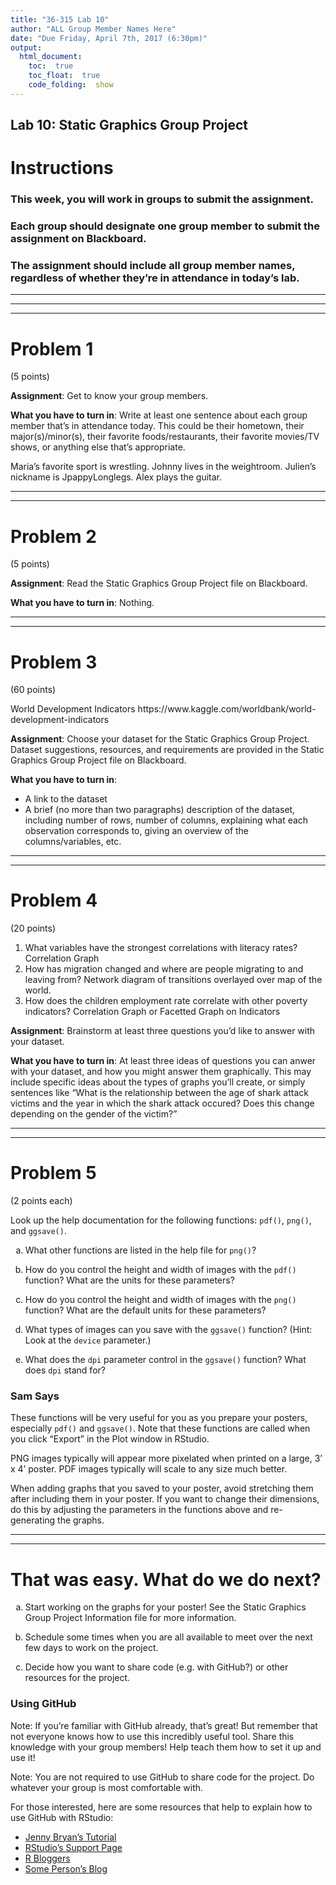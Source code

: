 ```yaml
---
title: "36-315 Lab 10"
author: "ALL Group Member Names Here"
date: "Due Friday, April 7th, 2017 (6:30pm)"
output: 
  html_document:
    toc:  true
    toc_float:  true
    code_folding:  show
---
```



##  Lab 10:  Static Graphics Group Project


#  Instructions

###  This week, you will work in groups to submit the assignment.  

###  Each group should designate one group member to submit the assignment on Blackboard.  

###  The assignment should include all group member names, regardless of whether they're in attendance in today's lab.


***
***


***


#  Problem 1

(5 points)

**Assignment**:  Get to know your group members.

**What you have to turn in**:  Write at least one sentence about each group member that's in attendance today.  This could be their hometown, their major(s)/minor(s), their favorite foods/restaurants, their favorite movies/TV shows, or anything else that's appropriate.

Maria's favorite sport is wrestling.
Johnny lives in the weightroom.
Julien's nickname is JpappyLonglegs.
Alex plays the guitar.


***
***



#  Problem 2

(5 points)

**Assignment**:  Read the Static Graphics Group Project file on Blackboard.

**What you have to turn in**:  Nothing.

***
***


#  Problem 3

(60 points)

World Development Indicators
https://www.kaggle.com/worldbank/world-development-indicators


**Assignment**:  Choose your dataset for the Static Graphics Group Project.  Dataset suggestions, resources, and requirements are provided in the Static Graphics Group Project file on Blackboard.

**What you have to turn in**:  

+  A link to the dataset
+  A brief (no more than two paragraphs) description of the dataset, including number of rows, number of columns, explaining what each observation corresponds to, giving an overview of the columns/variables, etc.


***
***



#  Problem 4

(20 points)

1. What variables have the strongest correlations with literacy rates?
  Correlation Graph
2. How has migration changed and where are people migrating to and leaving from?
  Network diagram of transitions overlayed over  map of the world.
3. How does the children employment rate correlate with other poverty indicators?
  Correlation Graph or Facetted Graph on Indicators

**Assignment**:  Brainstorm at least three questions you'd like to answer with your dataset.

**What you have to turn in**:  At least three ideas of questions you can anwer with your dataset, and how you might answer them graphically.  This may include specific ideas about the types of graphs you'll create, or simply sentences like "What is the relationship between the age of shark attack victims and the year in which the shark attack occured?  Does this change depending on the gender of the victim?"



***
***


#  Problem 5

(2 points each)

Look up the help documentation for the following functions:  `pdf()`, `png()`, and `ggsave()`.

(a)  What other functions are listed in the help file for `png()`?

(b)  How do you control the height and width of images with the `pdf()` function?  What are the units for these parameters?

(c)  How do you control the height and width of images with the `png()` function?  What are the default units for these parameters?

(d)  What types of images can you save with the `ggsave()` function?  (Hint:  Look at the `device` parameter.)

(e)  What does the `dpi` parameter control in the `ggsave()` function?  What does `dpi` stand for?


###  Sam Says

These functions will be very useful for you as you prepare your posters, especially `pdf()` and `ggsave()`.  Note that these functions are called when you click "Export" in the Plot window in RStudio.

PNG images typically will appear more pixelated when printed on a large, 3' x 4' poster.  PDF images typically will scale to any size much better.

When adding graphs that you saved to your poster, avoid stretching them after including them in your poster.  If you want to change their dimensions, do this by adjusting the parameters in the functions above and re-generating the graphs.

***
***



#  That was easy.  What do we do next?

(a)  Start working on the graphs for your poster!  See the Static Graphics Group Project Information file for more information.

(b)  Schedule some times when you are all available to meet over the next few days to work on the project.

(c)  Decide how you want to share code (e.g. with GitHub?) or other resources for the project.  


###  Using GitHub

Note:  If you're familiar with GitHub already, that's great!  But remember that not everyone knows how to use this incredibly useful tool.  Share this knowledge with your group members!  Help teach them how to set it up and use it!

Note:  You are not required to use GitHub to share code for the project.  Do whatever your group is most comfortable with.

For those interested, here are some resources that help to explain how to use GitHub with RStudio:

+  [Jenny Bryan's Tutorial](https://jennybc.github.io/2014-05-12-ubc/ubc-r/session03_git.html)
+  [RStudio's Support Page](https://support.rstudio.com/hc/en-us/articles/200532077-Version-Control-with-Git-and-SVN)
+  [R Bloggers](https://www.r-bloggers.com/rstudio-and-github/)
+  [Some Person's Blog](http://www.molecularecologist.com/2013/11/using-github-with-r-and-rstudio/)


